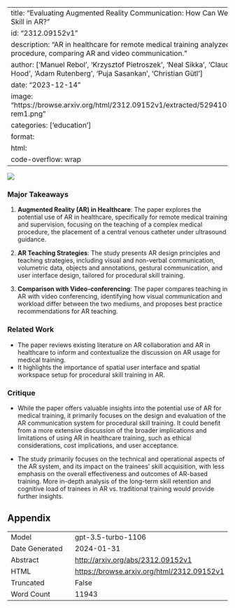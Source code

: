 
---
title: "Evaluating Augmented Reality Communication: How Can We Teach Procedural Skill in AR?"
id: "2312.09152v1"
description: "AR in healthcare for remote medical training analyzed for teaching a CVC procedure, comparing AR and video communication."
author: ['Manuel Rebol', 'Krzysztof Pietroszek', 'Neal Sikka', 'Claudia Ranniger', 'Colton Hood', 'Adam Rutenberg', 'Puja Sasankan', 'Christian Gütl']
date: "2023-12-14"
image: "https://browse.arxiv.org/html/2312.09152v1/extracted/5294101/fig/workspace/col-rem1.png"
categories: ['education']
format:
  html:
    code-overflow: wrap
---

![](https://browse.arxiv.org/html/2312.09152v1/extracted/5294101/fig/workspace/col-rem1.png)

### Major Takeaways

1. **Augmented Reality (AR) in Healthcare**: The paper explores the potential use of AR in healthcare, specifically for remote medical training and supervision, focusing on the teaching of a complex medical procedure, the placement of a central venous catheter under ultrasound guidance.

2. **AR Teaching Strategies**: The study presents AR design principles and teaching strategies, including visual and non-verbal communication, volumetric data, objects and annotations, gestural communication, and user interface design, tailored for procedural skill training.

3. **Comparison with Video-conferencing**: The paper compares teaching in AR with video conferencing, identifying how visual communication and workload differ between the two mediums, and proposes best practice recommendations for AR teaching.

### Related Work

- The paper reviews existing literature on AR collaboration and AR in healthcare to inform and contextualize the discussion on AR usage for medical training.
- It highlights the importance of spatial user interface and spatial workspace setup for procedural skill training in AR.

### Critique

- While the paper offers valuable insights into the potential use of AR for medical training, it primarily focuses on the design and evaluation of the AR communication system for procedural skill training. It could benefit from a more extensive discussion of the broader implications and limitations of using AR in healthcare training, such as ethical considerations, cost implications, and user acceptance.

- The study primarily focuses on the technical and operational aspects of the AR system, and its impact on the trainees' skill acquisition, with less emphasis on the overall effectiveness and outcomes of AR-based training. More in-depth analysis of the long-term skill retention and cognitive load of trainees in AR vs. traditional training would provide further insights.

## Appendix

|          |          |
|----------|----------|
| Model     | gpt-3.5-turbo-1106       |
| Date Generated     | 2024-01-31       |
| Abstract | [http://arxiv.org/abs/2312.09152v1](http://arxiv.org/abs/2312.09152v1)        |
| HTML     | [https://browse.arxiv.org/html/2312.09152v1](https://browse.arxiv.org/html/2312.09152v1)       |
| Truncated       | False       |
| Word Count       | 11943       |